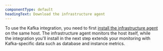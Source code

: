 ```yaml
---
componentType: default
headingText: Download the infrastructure agent
---
```


To use the Kafka integration, you need to first [install the infrastructure agent](/docs/infrastructure/install-infrastructure-agent/get-started/install-infrastructure-agent-new-relic/) on the same host. The infrastructure agent monitors the host itself, while the integration you'll install in the next step extends your monitoring with Kafka-specific data such as database and instance metrics.